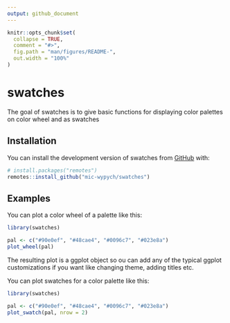 ```yaml
---
output: github_document
---
```


<!-- README.md is generated from README.Rmd. Please edit that file -->

```r
knitr::opts_chunk$set(
  collapse = TRUE,
  comment = "#>",
  fig.path = "man/figures/README-",
  out.width = "100%"
)
```

# swatches

<!-- badges: start -->
<!-- badges: end -->

The goal of swatches is to give basic functions for displaying color palettes on color wheel and as swatches

## Installation

You can install the development version of swatches from [GitHub](https://github.com/) with:

``` r
# install.packages("remotes")
remotes::install_github("mic-wypych/swatches")
```

## Examples

You can plot a color wheel of a palette like this:

```r
library(swatches)

pal <- c("#90e0ef", "#48cae4", "#0096c7", "#023e8a")
plot_wheel(pal)

```
The resulting plot is a ggplot object so ou can add any of the typical ggplot customizations if you want like changing theme, adding titles etc.

You can plot swatches for a color palette like this:

```r
library(swatches)

pal <- c("#90e0ef", "#48cae4", "#0096c7", "#023e8a")
plot_swatch(pal, nrow = 2)

```




